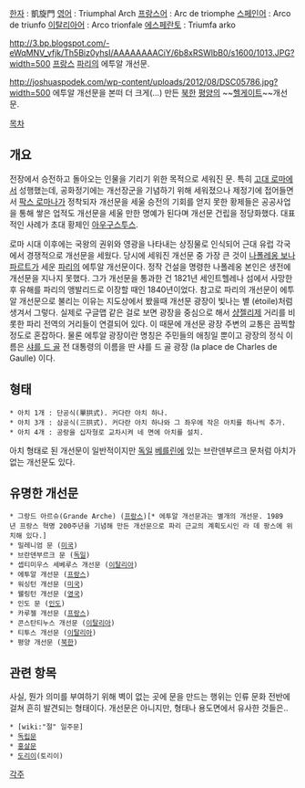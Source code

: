 [[한자]] : 凱旋門
[[영어]] : Triumphal Arch
[[프랑스어]] : Arc de triomphe
[[스페인어]] : Arco de triunfo
[[이탈리아어]] : Arco trionfale
[[에스페란토]] : Triumfa arko

http://3.bp.blogspot.com/-eWqMNV_vfjk/Th5Biz0yhsI/AAAAAAAACiY/6b8xRSWlbB0/s1600/1013.JPG?width=500
[[프랑스]] [[파리]]의 에투알 개선문.

http://joshuaspodek.com/wp-content/uploads/2012/08/DSC05786.jpg?width=500
에투알 개선문을 본떠 더 크게(…) 만든 [[북한]] [[평양]]의 ~~[[헬게이트]]~~개선문.

[[목차]]
== 개요 ==
전장에서 승전하고 돌아오는 인물을 기리기 위한 목적으로 세워진 문. 특히 [[고대 로마]]에서 성행했는데, 공화정기에는 개선장군을 기념하기 위해 세워졌으나 제정기에 접어들면서 [[팍스 로마나]]가 정착되자 개선문을 세울 승전의 기회를 얻지 못한 황제들은 공공사업을 통해 쌓은 업적도 개선문을 세울 만한 명예가 된다며 개선문 건립을 정당화했다. 대표적인 사례가 초대 황제인 [[아우구스투스]].

로마 시대 이후에는 국왕의 권위와 영광을 나타내는 상징물로 인식되어 근대 유럽 각국에서 경쟁적으로 개선문을 세웠다. 당시에 세워진 개선문 중 가장 큰 것이 [[나폴레옹 보나파르트]]가 세운 [[파리]]의 에투알 개선문이다. 정작 건설을 명령한 나폴레옹 본인은 생전에 개선문을 지나지 못했다. 그가 개선문을 통과한 건 1821년 세인트헬레나 섬에서 사망한 후 유해를 파리의 앵발리드로 이장할 때인 1840년이었다. 참고로 파리의 개선문이 에투알 개선문으로 불리는 이유는 지도상에서 봤을때 개선문 광장이 빛나는 별 (étoile)처럼 생겨서 그렇다. 실제로 구글맵 같은 걸로 보면 광장을 중심으로 해서 [[샹젤리제]] 거리를 비롯한 파리 전역의 거리들이 연결되어 있다. 이 때문에 개선문 광장 주변의 교통은 끔찍할 정도로 혼잡하다. 물론 에투알 광장이란 명칭은 주민들의 애칭일 뿐이고 광장의 정식 이름은 [[샤를 드 골]] 전 대통령의 이름을 딴 샤를 드 골 광장 (la place de Charles de Gaulle) 이다.
== 형태 ==
 * 아치 1개 : 단공식(單拱式). 커다란 아치 하나.
 * 아치 3개 : 삼공식(三拱式). 커다란 아치 하나와 그 좌우에 작은 아치를 하나씩 추가. 
 * 아치 4개 : 공랑을 십자형로 교차시켜 네 면에 아치를 설치.

아치 형태로 된 개선문이 일반적이지만 [[독일]] [[베를린]]에 있는 브란덴부르크 문처럼 아치가 없는 개선문도 있다.

== 유명한 개선문 ==
 * 그랑드 아르슈(Grande Arche) ([[프랑스]])[* 에투알 개선문과는 별개의 개선문. 1989년 프랑스 혁명 200주년을 기념해 만든 개선문으로 파리 근교의 계획도시인 라 데 팡스에 위치해 있다.]
 * 밀레니엄 문 ([[미국]])
 * 브란덴부르크 문 ([[독일]])
 * 셉티미우스 세베루스 개선문 ([[이탈리아]])
 * 에투알 개선문 ([[프랑스]])
 * 워싱턴 개선문 ([[미국]])
 * 웰링턴 개선문 ([[영국]])
 * 인도 문 ([[인도]])
 * 카루젤 개선문 ([[프랑스]])
 * 콘스탄티누스 개선문 ([[이탈리아]])
 * 티투스 개선문 ([[이탈리아]])
 * 평양 개선문 ([[북한]])

== 관련 항목 ==
사실, 뭔가 의미를 부여하기 위해 벽이 없는 곳에 문을 만드는 행위는 인류 문화 전반에 걸쳐 흔히 발견되는 형태이다. 개선문은 아니지만, 형태나 용도면에서 유사한 것들은..

 * [wiki:"절" 일주문]
 * [[독립문]]
 * [[홍살문]]
 * [[도리이]](토리이)

[[각주]]
